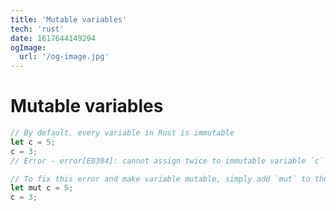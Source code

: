```yaml
---
title: 'Mutable variables'
tech: 'rust'
date: 1617644149294
ogImage:
  url: '/og-image.jpg'
---
```


# Mutable variables

```jsx
// By default, every variable in Rust is immutable
let c = 5;
c = 3;
// Error - error[E0384]: cannot assign twice to immutable variable `c`

// To fix this error and make variable mutable, simply add `mut` to the variable
let mut c = 5;
c = 3;
```
